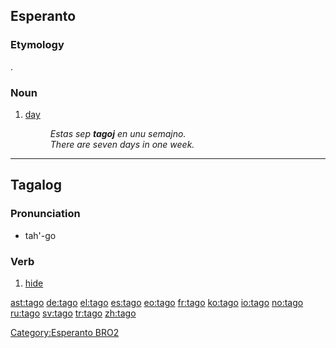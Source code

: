 ==Esperanto==

===Etymology===
{{G.|eo}} {{term|Tag|lang=de}}.

===Noun===
{{eo-noun}}

# [[day]]
#: ''Estas sep '''tagoj''' en unu semajno.''
#: ''There are seven days in one week.''

[[Category:Esperanto BRO2]]

----

==Tagalog==

===Pronunciation===
*tah'-go

===Verb===
{{infl|tl|verb}}

# [[hide]]

[[ast:tago]]
[[de:tago]]
[[el:tago]]
[[es:tago]]
[[eo:tago]]
[[fr:tago]]
[[ko:tago]]
[[io:tago]]
[[no:tago]]
[[ru:tago]]
[[sv:tago]]
[[tr:tago]]
[[zh:tago]]